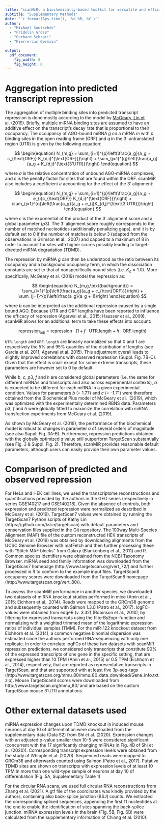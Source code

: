 ```yaml
---
title: "scanMiR: a biochemically-based toolkit for versatile and efficient microRNA target prediction"
subtitle: "Supplementary Methods"
date: "`r format(Sys.time(), '%d %B, %Y')`"
author:
  - "Michael Soutschek"
  - "Fridolin Gross"
  - "Gerhard Schratt"
  - "Pierre-Luc Germain"

output:
  pdf_document:
    fig_width: 8
    fig_height: 6
---
```


# Aggregation into predicted transcript repression

The aggregation of multiple binding sites into predicted transcript repression 
is done mostly according to the model by 
[McGeary, Lin et al. (2019)](https://dx.doi.org/10.1126/science.aav1741). 
Briefly, multiple miRNA binding sites are assumed to have an additive effect on 
the transcript's decay rate that is proportional to their occupancy. The 
occupancy of AGO-bound miRNA $g$ on a mRNA $m$ with $p$ binding sites in the 
open reading frame (ORF) and $q$ in the 3' untranslated region (UTR) is given 
by the following equation:

$$
\begin{equation}
N_{m,g} = 
  \sum_{i=1}^{p}\left(\frac{a_g}{a_g + c_{\text{ORF}} 
  K_{d,i}^{\text{ORF}}}\right) +
  \sum_{j=1}^{q}\left(\frac{a_g}{a_g + K_{d,j}^{\text{3'UTR}}}\right)
\end{equation}
$$

where $a$ is the relative concentration of unbound AGO-miRNA complexes, and 
$c$ is the penalty factor for sites that are found within the ORF. scanMiR also 
includes a coefficient $e$ accounting for the effect of the 3' alignment:

$$
\begin{equation}
N_{m,g} = 
  \sum_{i=1}^{p}\left(\frac{a_g}{a_g + e_{i}c_{\text{ORF}} 
    K_{d,i}^{\text{ORF}}}\right) +
  \sum_{j=1}^{q}\left(\frac{a_g}{a_g + e_{j}K_{d,j}^{\text{3'UTR}}}\right)
\end{equation}
$$

where $e$ is the exponential of the product of the 3' alignment score and a 
global parameter ($p3$). The 3' alignment score roughly corresponds to the 
number of matched nucleotides (additionally penalizing gaps), and it is by 
default set to 0 if the number of matches is below 3 (adapted from the 
observations in Grimson et al., 2007) and capped to a maximum of 8 in order to 
account for sites with higher scores possibly leading to target-directed miRNA 
degradation (TDMD).

The repression by miRNA $g$ can then be understood as the ratio between its 
occupancy and a background occupancy term, in which the dissociation constants 
are set to that of nonspecifically bound sites (i.e. $K_d = 1.0$). More 
specifically, McGeary et al. (2019) model the repression as:

$$
\begin{equation}
N_{m,g,\text{background}} = 
  \sum_{i=1}^{p}\left(\frac{a_g}{a_g + c_{\text{ORF}}}\right) +
  \sum_{j=1}^{q}\left(\frac{a_g}{a_g + 1}\right)
\end{equation}
$$

where $b$ can be interpreted as the additional repression caused by a single 
bound AGO. Because UTR and ORF lengths have been reported to influence the 
efficacy of repression (Agarwal et al., 2015; Hausser et al., 2009), scanMiR 
allows for an additional term to take these effects into account:

$$
\text{repression}_{\text{adj}} = \text{repression}\cdot
(1+f\cdot\text{UTR.length}+h\cdot\text{ORF.length})
$$

`UTR.length` and `ORF.length` are linearly normalized so that 0 and 1 are 
respectively the 5\% and 95\% quantiles of the distribution of lengths (see 
Garcia et al. 2011; Agarwal et al. 2015). This adjustment overall leads to 
slightly improved correlations with observed repression (Suppl. Fig. 7B-C). 
Given that the effect is small except for some extreme transcripts, these 
parameters are however set to 0 by default. 

While $b$, $c$, $p3$, $f$ and $h$ are considered global parameters (i.e. the 
same for different miRNAs and transcripts and also across experimental 
contexts), $a$ is expected to be different for each miRNA in a given 
experimental condition. Values for parameters $b$ (= 1.77) and $c$ (= -1.71) 
were therefore obtained from the Biochemical Plus model of McGeary et al. 
(2019), which was optimized with the experimentally determined RBNS data. 
Parameters $p3$, $f$ and $h$ were globally fitted to maximize the correlation 
with miRNA transfection experiments from McGeary et al. (2019).

As shown by McGeary et al. (2019), the performance of the biochemical model is 
robust to changes in parameter $a$ of several orders of magnitude (see also 
Suppl. Fig. 3A-B). Furthermore, repression predictions obtained with the 
globally optimized $a$ value still outperform TargetScan substantially 
(see Fig. 3 & Suppl. Fig. 2). Therefore, scanMiR provides reasonable default 
parameters, although users can easily provide their own parameter values.

# Comparison of predicted and observed repression

For HeLa and HEK cell lines, we used the transcriptome reconstructions and 
quantifications provided by the authors in the GEO series (respectively in 
series GSE140217 and GSE140218). Given the absence of controls, both expression 
and predicted repression were normalized as described in McGeary et al. (2019). 
TargetScan7 values were obtained by running the TargetScan7 Python scripts of 
Kathy Lin (https://github.com/kslin/targetscan) with default parameters and conservation files supplied in the Git repository. The 100way Multi-Species Alignment (MAF) file of the custom reconstructed HEK transcripts of McGeary et al. (2019) was obtained by downloading alignments from the UCSC Genome Browser with mafFetch and then further processing these with “Stitch MAF blocks” from Galaxy (Blankenberg et al., 2011) and R. Common species identifiers were obtained from the NCBI Taxonomy Browser. miRNA seed and family information was downloaded from the TargetScan7 homepage (http://www.targetscan.org/vert_72/) and further processed in R to conform to the example input files. TargetScan8 occupancy scores were downloaded from the TargetScan8 homepage (http://www.targetscan.org/vert_80/).

To assess the scanMiR performance in another species, we downloaded two datasets of miRNA knockout studies performed in mice (Amin et al., 2015; Eichhorn et al., 2014). Reads were mapped to the GRCm38 genome and subsequently counted with Salmon 1.3.0 (Patro et al., 2017). logFC-values were obtained from edgeR (v. 3.32) (Robinson et al., 2010), by filtering for expressed transcripts using the filterByExpr-function and normalizing with a weighted trimmed mean of the logarithmic expression ratios of individual samples (TMM). For the miR-122 knockout dataset from Eichhorn et al. (2014), a common negative binomial dispersion was estimated since the authors performed RNA-sequencing with only one replicate. In order to correlate logFCs of these two datasets with scanMiR repression predictions, we considered only transcripts that constitute 90\% of the expressed transcripts of one gene in the specific setting, that are expressed higher than 10 TPM (Amin et al., 2015) or 0.5 TPM (Eichhorn et al., 2014), respectively, that are reported as representative transcripts in TargetScan, and that are supported with at least five 3p-seq-tags (http://www.targetscan.org/mmu_80/mmu_80_data_download/Gene_info.txt.zip). Mouse TargetScan8 scores were downloaded from http://www.targetscan.org/mmu_80/ and are based on the custom TargetScan mouse 3’UTR annotations.

# Other external datasets used

miRNA expression changes upon TDMD knockout in induced mouse neurons at day 10 of differentiation were downloaded from the supplementary data (Data S2) from Shi et al. (2020). Expression changes with an adjusted p-value smaller than 10-5 were considered significant (concurrent with the 17 significantly changing miRNAs in Fig. 4B of Shi et al. (2020)). Corresponding transcript expression levels were obtained from the study of Whipple et al. (2020). Sequenced reads were mapped  to GRCm38 and afterwards counted using Salmon (Patro et al., 2017). Putative TDMD sites are shown on transcripts with expression levels of at least 10 TPM in more than one wild-type sample of neurons at day 10 of differentiation (Fig. 5A, Supplementary Table 1) 

For the circular RNA scans, we used full circular RNA reconstructions from Zhang et al. (2021). A gtf file of the coordinates was kindly provided by the authors, containing also back-splice junction (BSJ) counts. We extracted the corresponding spliced sequences, appending the first 11 nucleotides at the end to enable the identification of sites spanning the back-splice junction.
miRNA expression levels in the brain (Fig. 5B, Fig. 6B) were calculated from the supplementary information of Chiang et al. (2010).